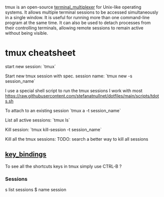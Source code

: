 tmux is an open-source [[terminal_multiplexer]] for Unix-like operating systems. 
It allows multiple terminal sessions to be accessed simultaneously in a single
window. It is useful for running more than one command-line program at the same
time. It can also be used to detach processes from their controlling terminals,
allowing remote sessions to remain active without being visible.

= tmux cheatsheet =

start new session:
`tmux`

Start new tmux session with spec. session name:
`tmux new -s session_name`

I use a special shell script to run the tmux sessions I work with most
https://raw.githubusercontent.com/stefanatnullnet/dotfiles/main/scripts/tdots.sh

To attach to an existing session
`tmux a -t session_name`

List all active sessions:
`tmux ls`

Kill session:
`tmux kill-session -t session_name`

Kill all the tmux sessions:
TODO: search a better way to kill all sessions


== [[key_bindings]] ==

To see all the shortcuts keys in tmux simply use CTRL-B ?


=== Sessions ===

s  list sessions
$  name session



